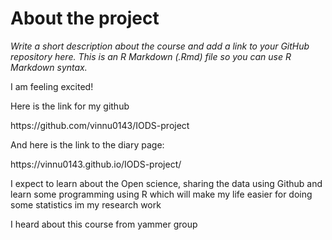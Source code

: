 
# About the project

*Write a short description about the course and add a link to your GitHub repository here. This is an R Markdown (.Rmd) file so you can use R Markdown syntax.*


I am feeling excited!

Here is the link for my github

https://github.com/vinnu0143/IODS-project

And here is the link to the diary page:


https://vinnu0143.github.io/IODS-project/

I expect to learn about the Open science, sharing the data using Github and learn some programming using R which will make my life easier for doing some statistics im my research work

I heard about this course from yammer group